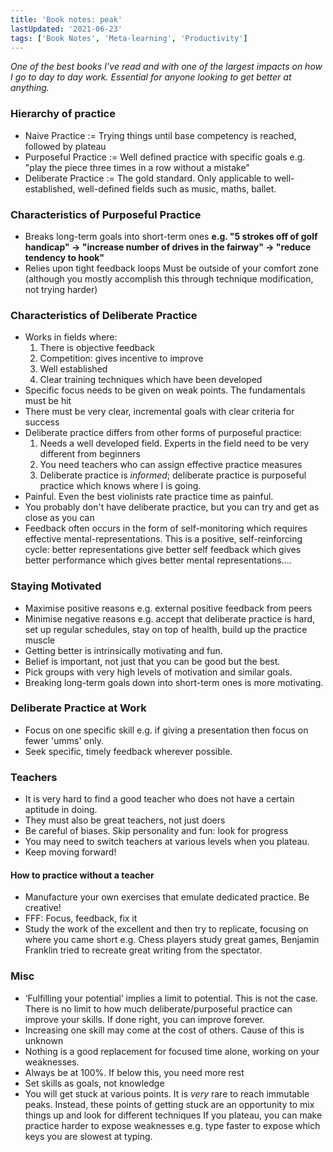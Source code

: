 ```yaml
---
title: 'Book notes: peak'
lastUpdated: '2021-06-23'
tags: ['Book Notes', 'Meta-learning', 'Productivity']
---
```


_One of the best books I've read and with one of the largest impacts
on how I go to day to day work. Essential for anyone looking to get
better at anything._

### Hierarchy of practice

- Naive Practice := Trying things until base competency is reached,
  followed by plateau
- Purposeful Practice := Well defined practice with specific goals
  e.g. "play the piece three times in a row without a mistake"
- Deliberate Practice := The gold standard. Only applicable to
  well-established, well-defined fields such as music, maths, ballet.

### Characteristics of Purposeful Practice

- Breaks long-term goals into short-term ones **e.g. "5 strokes off of
  golf handicap" → "increase number of drives in the fairway" →
  "reduce tendency to hook"**
- Relies upon tight feedback loops Must be outside of your comfort
  zone (although you mostly accomplish this through technique
  modification, not trying harder)

### Characteristics of Deliberate Practice

- Works in fields where:
  1. There is objective feedback
  2. Competition: gives incentive to improve
  3. Well established
  4. Clear training techniques which have been developed
- Specific focus needs to be given on weak points. The fundamentals
  must be hit
- There must be very clear, incremental goals with clear criteria for
  success
- Deliberate practice differs from other forms of purposeful practice:
  1. Needs a well developed field. Experts in the field need to be
     very different from beginners
  2. You need teachers who can assign effective practice measures
  3. Deliberate practice is _informed_; deliberate practice is
     purposeful practice which knows where I is going.
- Painful. Even the best violinists rate practice time as painful.
- You probably don't have deliberate practice, but you can try and get
  as close as you can
- Feedback often occurs in the form of self-monitoring which requires
  effective mental-representations. This is a positive,
  self-reinforcing cycle: better representations give better self
  feedback which gives better performance which gives better mental
  representations....

### Staying Motivated

- Maximise positive reasons e.g. external positive feedback from peers
- Minimise negative reasons e.g. accept that deliberate practice is
  hard, set up regular schedules, stay on top of health, build up the
  practice muscle
- Getting better is intrinsically motivating and fun.
- Belief is important, not just that you can be good but the best.
- Pick groups with very high levels of motivation and similar goals.
- Breaking long-term goals down into short-term ones is more
  motivating.

### Deliberate Practice at Work

- Focus on one specific skill e.g. if giving a presentation then focus
  on fewer 'umms' only.
- Seek specific, timely feedback wherever possible.

### Teachers

- It is very hard to find a good teacher who does not have a certain
  aptitude in doing.
- They must also be great teachers, not just doers
- Be careful of biases. Skip personality and fun: look for progress
- You may need to switch teachers at various levels when you plateau.
- Keep moving forward!

#### How to practice without a teacher

- Manufacture your own exercises that emulate dedicated practice. Be
  creative!
- FFF: Focus, feedback, fix it
- Study the work of the excellent and then try to replicate, focusing
  on where you came short e.g. Chess players study great games,
  Benjamin Franklin tried to recreate great writing from the
  spectator.

### Misc

- ‘Fulfilling your potential’ implies a limit to potential. This is
  not the case. There is no limit to how much deliberate/purposeful
  practice can improve your skills. If done right, you can improve
  forever.
- Increasing one skill may come at the cost of others. Cause of this
  is unknown
- Nothing is a good replacement for focused time alone, working on
  your weaknesses.
- Always be at 100%. If below this, you need more rest
- Set skills as goals, not knowledge
- You will get stuck at various points. It is _very_ rare to reach
  immutable peaks. Instead, these points of getting stuck are an
  opportunity to mix things up and look for different techniques If
  you plateau, you can make practice harder to expose weaknesses e.g.
  type faster to expose which keys you are slowest at typing.
